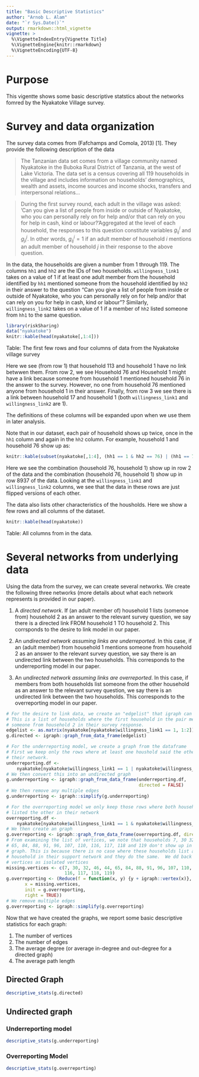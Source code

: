 ```yaml
---
title: "Basic Descriptive Statistics"
author: "Arnob L. Alam"
date: "`r Sys.Date()`"
output: rmarkdown::html_vignette
vignette: >
  %\VignetteIndexEntry{Vignette Title}
  %\VignetteEngine{knitr::rmarkdown}
  %\VignetteEncoding{UTF-8}
---
```


# Purpose

This vigentte shows some basic descriptive statstics about the networks fomred
by the Nyakatoke Village survey.

# Survey and data organization

The survey data comes from (Fafchamps and Comola, 2013) [1].  They provide the
following description of the data

> The Tanzanian data set comes from a village community named Nyakatoke in the 
Buboka Rural District of Tanzania, at the west of Lake Victoria. The data set is 
a census covering all 119 households in the village and includes information on 
households' demographics, wealth and assets, income sources and income shocks, 
transfers and interpersonal relations...

> During the first survey round, each adult in the village was asked: 
‘Can you give a list of people from inside or outside of Nyakatoke, who you can 
personally rely on for help and/or that can rely on you for help in cash, kind 
or labour?’Aggregated at the level of each household, the responses to this 
question constitute variables $g_{ij}^{i}$ and $g_{ji}^j$. In other words,
$g_{ij}^{i} = 1$ if an adult member of household $i$ mentions an adult member 
of household $j$ in their response to the above question.

In the data, the households are given a number from 1 through 119.  The columns 
`hh1` and `hh2` are the IDs of two households. `willingness_link1` takes on a 
value of $1$ if at least one adult member from the household identified by `hh1` 
mentioned someone from the household identified by `hh2` in their answer to the 
question "Can you give a list of people from inside or outside of Nyakatoke, 
who you can  personally rely on for help and/or that  can rely on you for help 
in cash, kind or labour"?  Similarly, `willingness_link2` takes on a value of 1 
if a member of `hh2` listed someone from `hh1` to the same question.

```r
library(riskSharing)
data("nyakatoke")
knitr::kable(head(nyakatoke[,1:4]))
```

Table: The first few rows and four columns of data from the Nyakatoke village
    survey
    
Here we see (from row 1) that household 113 and household 1 have no link betwwen 
them. From row 2, we see Household 76 and Household 1 might have a link because 
someone from household 1 mentioned household 76 in the answer to the survey.
However, no one from household 76 mentioned anyone from household 1 in their
answer.  Finally, from row 3 we see there is a link between household 17 and
household 1 (both `willingness_link1` and `willingness_link2` are 1).
    
The definitions of these columns will be expanded upon when we use them in
later analysis.

Note that in our dataset, each pair of household shows up twice, once in the `hh1`
column and again in the `hh2` column.  For example, household 1 and household 76
show up as:

```r
knitr::kable(subset(nyakatoke[,1:4], (hh1 == 1 & hh2 == 76) | (hh1 == 76 & hh2 == 1)))
```

Here we see the combination (household 76, household 1) show up in row 2 of the data
and the combination (household 76, household 1) show up in row 8937 of the data.
Looking at the `willingness_link1` and `willingness_link2` columns, we see that the
data in these rows are just flipped versions of each other.

The data also lists other characteristics of the housholds.  Here we show a few
rows and all columns of the dataset.

```r
knitr::kable(head(nyakatoke))
```

Table: All columns from in the data.

# Several networks from underlying data

Using the data from the survey, we can create several networks.  We create the
following three networks (more details about what each network represents is
provided in our paper).

1. A _directed network_.  If (an adult member of) household 1 lists (somenoe from)
    household 2 as an answer to the relevant survey question, we say there is a 
    directed link FROM household 1 TO household 2. This corrsponds to the desire 
    to link model in our paper.

2. An _undirected network assuming links are underreported_.  In this case, if an
    (adult member) from household 1 mentions someone from household 2 as an 
    answer to the relevant survey question, we say there is an undirected link
    between the two households.  This corresponds to the underreporting model
    in our paper.

3. An _undirected network assuming links are overreported_. In this case, if 
    members from both households list someone from the other household as an
    answer to the relevant survey question, we say there is an undirected link
    between the two households.  This corresponds to the overreporting model
    in our paper.
    
```r
# For the desire to link data, we create an "edgelist" that igraph can read.
# This is a list of households where the first household in the pair mentioned
# someone from household 2 in their survey response.
edgelist <- as.matrix(nyakatoke[nyakatoke$willingness_link1 == 1, 1:2])
g.directed <- igraph::graph_from_data_frame(edgelist)

# For the underreporting model, we create a graph from the dataframe
# First we keep only the rows where at least one houshold said the other is in
# their network.
underreporting.df <- 
    nyakatoke[nyakatoke$willingness_link1 == 1 | nyakatoke$willingness_link2 == 1,]
# We then convert this into an undirected graph
g.underreporting <- igraph::graph_from_data_frame(underreporting.df, 
                                                  directed = FALSE)
# We then remove any multiple edges
g.underreporting <- igraph::simplify(g.underreporting)

# For the overreporting model we only keep those rows where both households
# listed the other in their network
overreporting.df <- 
    nyakatoke[nyakatoke$willingness_link1 == 1 & nyakatoke$willingness_link2 == 1,]
# We then create an graph
g.overreporting <- igraph::graph_from_data_frame(overreporting.df, directed = FALSE)
# From examining the list of vertices, we note that households 7, 30 32, 36, 44,
# 65, 84, 88, 91, 96, 107, 110, 116, 117, 118 and 119 don't show up in the 
# graph. This is because there is no case where these households list another 
# household in their support network and they do the same.  We dd back these 
# vertices as isolated vertices
missing.vertices <- c(7, 30, 32, 46, 44, 65, 84, 88, 91, 96, 107, 110, 
                      116, 117, 118, 119)
g.overreporting <- (Reduce(f = function(x, y) {y + igraph::vertex(x)},
       x = missing.vertices,
       init = g.overreporting,
       right = TRUE))
# We remove multiple edges
g.overreporting <- igraph::simplify(g.overreporting)
```

Now that we have created the graphs, we report some basic descriptive statistics
for each graph:

1. The number of vertices
2. The number of edges
3. The average degree (or average in-degree and out-degree for a directed graph)
4. The average path length

## Directed Graph

```r
descriptive_stats(g.directed)
```

## Undirected graph

### Underreporting model

```r
descriptive_stats(g.underreporting)
```

### Overreporting Model
```r
descriptive_stats(g.overreporting)
```